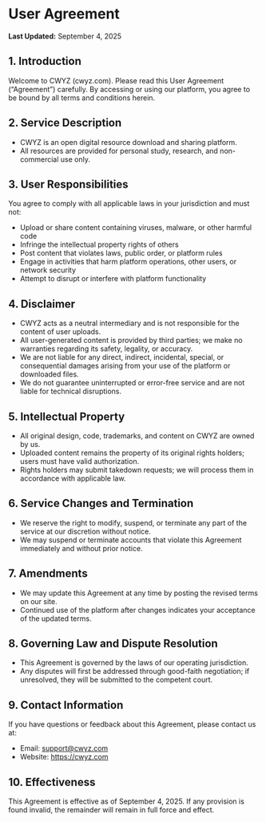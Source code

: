 # User Agreement

**Last Updated:** September 4, 2025

## 1. Introduction  
Welcome to CWYZ (cwyz.com). Please read this User Agreement (“Agreement”) carefully. By accessing or using our platform, you agree to be bound by all terms and conditions herein.

## 2. Service Description  
- CWYZ is an open digital resource download and sharing platform.  
- All resources are provided for personal study, research, and non-commercial use only.

## 3. User Responsibilities  
You agree to comply with all applicable laws in your jurisdiction and must not:  
- Upload or share content containing viruses, malware, or other harmful code  
- Infringe the intellectual property rights of others  
- Post content that violates laws, public order, or platform rules  
- Engage in activities that harm platform operations, other users, or network security  
- Attempt to disrupt or interfere with platform functionality

## 4. Disclaimer  
- CWYZ acts as a neutral intermediary and is not responsible for the content of user uploads.  
- All user-generated content is provided by third parties; we make no warranties regarding its safety, legality, or accuracy.  
- We are not liable for any direct, indirect, incidental, special, or consequential damages arising from your use of the platform or downloaded files.  
- We do not guarantee uninterrupted or error-free service and are not liable for technical disruptions.

## 5. Intellectual Property  
- All original design, code, trademarks, and content on CWYZ are owned by us.  
- Uploaded content remains the property of its original rights holders; users must have valid authorization.  
- Rights holders may submit takedown requests; we will process them in accordance with applicable law.

## 6. Service Changes and Termination  
- We reserve the right to modify, suspend, or terminate any part of the service at our discretion without notice.  
- We may suspend or terminate accounts that violate this Agreement immediately and without prior notice.

## 7. Amendments  
- We may update this Agreement at any time by posting the revised terms on our site.  
- Continued use of the platform after changes indicates your acceptance of the updated terms.

## 8. Governing Law and Dispute Resolution  
- This Agreement is governed by the laws of our operating jurisdiction.  
- Any disputes will first be addressed through good-faith negotiation; if unresolved, they will be submitted to the competent court.

## 9. Contact Information  
If you have questions or feedback about this Agreement, please contact us at:  
- Email: support@cwyz.com  
- Website: https://cwyz.com  

## 10. Effectiveness  
This Agreement is effective as of September 4, 2025. If any provision is found invalid, the remainder will remain in full force and effect.  